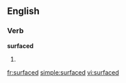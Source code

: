 ==English==

===Verb===
'''surfaced'''

# {{past of|[[surface]]}}

[[fr:surfaced]]
[[simple:surfaced]]
[[vi:surfaced]]